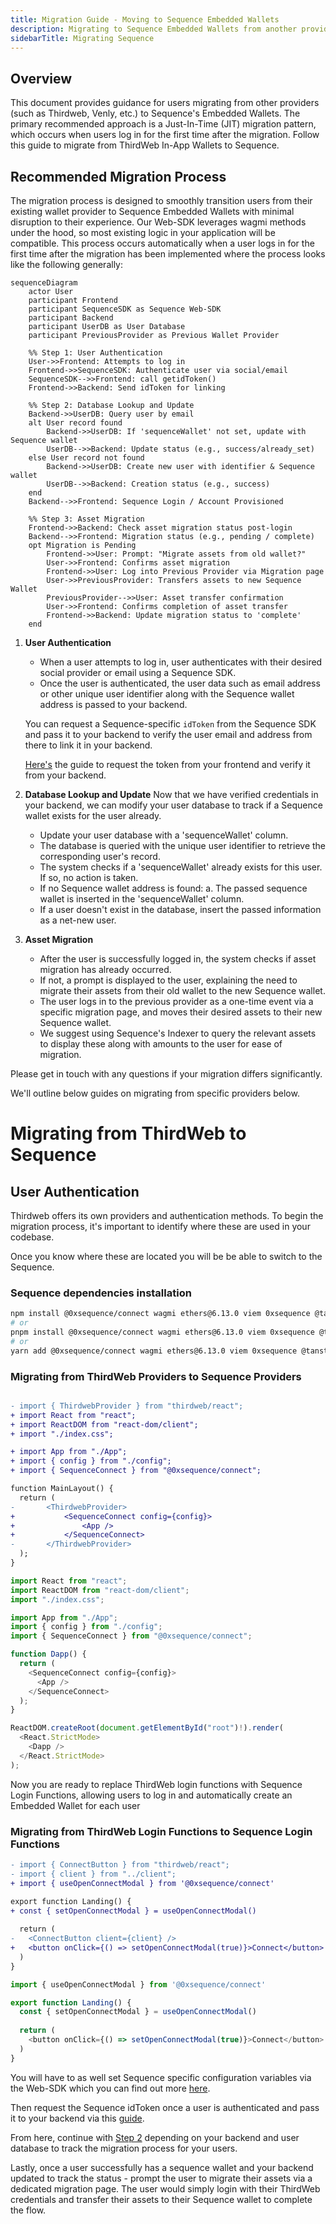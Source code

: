 ---
title: Migration Guide - Moving to Sequence Embedded Wallets
description: Migrating to Sequence Embedded Wallets from another provider.
sidebarTitle: Migrating Sequence
---

## Overview

This document provides guidance for users migrating from other providers (such as Thirdweb, Venly, etc.) to Sequence's Embedded Wallets. The primary recommended approach is a Just-In-Time (JIT) migration pattern, which occurs when users log in for the first time after the migration.
<CardGroup>
  <Card title="ThirdWeb to Sequence" icon="book" href="/solutions/wallets/embedded-wallet/migration#how-to-migrate-from-thirdweb-to-sequence">
    Follow this guide to migrate from ThirdWeb In-App Wallets to Sequence.
  </Card>
</CardGroup>

## Recommended Migration Process

The migration process is designed to smoothly transition users from their existing wallet provider to Sequence Embedded Wallets with minimal disruption to their experience. Our Web-SDK leverages wagmi methods under the hood, so most existing logic in your application will be compatible. This process occurs automatically when a user logs in for the first time after the migration has been implemented where the process looks like the following generally:

```mermaid
sequenceDiagram
    actor User
    participant Frontend
    participant SequenceSDK as Sequence Web-SDK
    participant Backend
    participant UserDB as User Database
    participant PreviousProvider as Previous Wallet Provider

    %% Step 1: User Authentication
    User->>Frontend: Attempts to log in
    Frontend->>SequenceSDK: Authenticate user via social/email
    SequenceSDK-->>Frontend: call getidToken()
    Frontend->>Backend: Send idToken for linking

    %% Step 2: Database Lookup and Update
    Backend->>UserDB: Query user by email
    alt User record found
        Backend->>UserDB: If 'sequenceWallet' not set, update with Sequence wallet
        UserDB-->>Backend: Update status (e.g., success/already_set)
    else User record not found
        Backend->>UserDB: Create new user with identifier & Sequence wallet
        UserDB-->>Backend: Creation status (e.g., success)
    end
    Backend-->>Frontend: Sequence Login / Account Provisioned

    %% Step 3: Asset Migration
    Frontend->>Backend: Check asset migration status post-login
    Backend-->>Frontend: Migration status (e.g., pending / complete)
    opt Migration is Pending
        Frontend->>User: Prompt: "Migrate assets from old wallet?"
        User->>Frontend: Confirms asset migration
        Frontend->>User: Log into Previous Provider via Migration page
        User->>PreviousProvider: Transfers assets to new Sequence Wallet
        PreviousProvider-->>User: Asset transfer confirmation
        User->>Frontend: Confirms completion of asset transfer
        Frontend->>Backend: Update migration status to 'complete'
    end
```

1. **User Authentication**
   - When a user attempts to log in, user authenticates with their desired social provider or email using a Sequence SDK.
   - Once the user is authenticated, the user data such as email address or other unique user identifier along with the Sequence wallet address is passed to your backend.
  
    You can request a Sequence-specific `idToken` from the Sequence SDK and pass it to your backend to verify the user email and address from there to link it in your backend.

   [Here's](https://docs.sequence.xyz/sdk/headless-wallet/verification) the guide to request the token from your frontend and verify it from your backend.

2. **Database Lookup and Update**
Now that we have verified credentials in your backend, we can modify your user database to track if a Sequence wallet exists for the user already.
   - Update your user database with a 'sequenceWallet' column.
   - The database is queried with the unique user identifier to retrieve the corresponding user's record.
   - The system checks if a 'sequenceWallet' already exists for this user. If so, no action is taken.
   - If no Sequence wallet address is found:
     a. The passed sequence wallet is inserted in the 'sequenceWallet' column.
   - If a user doesn't exist in the database, insert the passed information as a net-new user.

3. **Asset Migration**
   - After the user is successfully logged in, the system checks if asset migration has already occurred.
   - If not, a prompt is displayed to the user, explaining the need to migrate their assets from their old wallet to the new Sequence wallet.
   - The user logs in to the previous provider as a one-time event via a specific migration page, and moves their desired assets to their new Sequence wallet. 
   - We suggest using Sequence's Indexer to query the relevant assets to display these along with amounts to the user for ease of migration.

Please get in touch with any questions if your migration differs significantly.

We'll outline below guides on migrating from specific providers below.

# Migrating from ThirdWeb to Sequence

## User Authentication

Thirdweb offers its own providers and authentication methods. To begin the migration process, it's important to identify where these are used in your codebase.

Once you know where these are located you will be be able to switch to the Sequence.

### Sequence dependencies installation

```bash pnpm
npm install @0xsequence/connect wagmi ethers@6.13.0 viem 0xsequence @tanstack/react-query
# or
pnpm install @0xsequence/connect wagmi ethers@6.13.0 viem 0xsequence @tanstack/react-query
# or
yarn add @0xsequence/connect wagmi ethers@6.13.0 viem 0xsequence @tanstack/react-query
```

### Migrating from ThirdWeb Providers to Sequence Providers

<CodeGroup>

```diff diff

- import { ThirdwebProvider } from "thirdweb/react";
+ import React from "react";
+ import ReactDOM from "react-dom/client";
+ import "./index.css";

+ import App from "./App";
+ import { config } from "./config";
+ import { SequenceConnect } from "@0xsequence/connect";

function MainLayout() {
  return (
-		<ThirdwebProvider>
+			<SequenceConnect config={config}>
+				<App />
+			</SequenceConnect>
-		</ThirdwebProvider>
  );
}
```

```ts MainLayout.tsx
import React from "react";
import ReactDOM from "react-dom/client";
import "./index.css";

import App from "./App";
import { config } from "./config";
import { SequenceConnect } from "@0xsequence/connect";

function Dapp() {
  return (
    <SequenceConnect config={config}>
      <App />
    </SequenceConnect>
  );
}

ReactDOM.createRoot(document.getElementById("root")!).render(
  <React.StrictMode>
    <Dapp />
  </React.StrictMode>
);
```

</CodeGroup>

Now you are ready to replace ThirdWeb login functions with Sequence Login Functions, allowing users to log in and automatically create an Embedded Wallet for each user

### Migrating from ThirdWeb Login Functions to Sequence Login Functions

<CodeGroup>

```diff diff
- import { ConnectButton } from "thirdweb/react";
- import { client } from "../client";
+ import { useOpenConnectModal } from '@0xsequence/connect'

export function Landing() {
+ const { setOpenConnectModal } = useOpenConnectModal()
  
  return (
-   <ConnectButton client={client} />
+   <button onClick={() => setOpenConnectModal(true)}>Connect</button>
  )
}
```

```ts Connect.tsx
import { useOpenConnectModal } from '@0xsequence/connect'

export function Landing() {
  const { setOpenConnectModal } = useOpenConnectModal()
  
  return (
    <button onClick={() => setOpenConnectModal(true)}>Connect</button>
  )
}
```

</CodeGroup>

You will have to as well set Sequence specific configuration variables via the Web-SDK which you can find out more [here](https://docs.sequence.xyz/sdk/web/getting-started#setting-up-your-dapp).

Then request the Sequence idToken once a user is authenticated and pass it to your backend via this [guide](https://docs.sequence.xyz/sdk/headless-wallet/verification).

From here, continue with [Step 2](https://docs.sequence.xyz/solutions/wallets/embedded-wallet/migration#recommended-migration-process) depending on your backend and user database to track the migration process for your users.

Lastly, once a user successfully has a sequence wallet and your backend updated to track the status - prompt the user to migrate their assets via a dedicated migration page. The user would simply login with their ThirdWeb credentials and transfer their assets to their Sequence wallet to complete the flow.


